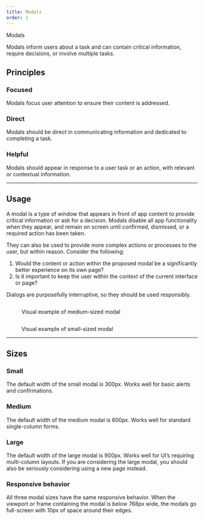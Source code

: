 ```yaml
---
title: Modals
order: 1
---
```



<DocsHeading to="/api/modal/" type="code">
  Modals
</DocsHeading>

Modals inform users about a task and can contain critical information, require decisions, or involve multiple tasks.

## Principles

### Focused

Modals focus user attention to ensure their content is addressed.

### Direct

Modals should be direct in communicating information and dedicated to completing a task.

### Helpful

Modals should appear in response to a user task or an action, with relevant or contextual information.

<span class="horizontal-spacer"></span>
<hr class="article-divider" />

## Usage

A modal is a type of window that appears in front of app content to provide critical information or ask for a decision. Modals disable all app functionality when they appear, and remain on screen until confirmed, dismissed, or a required action has been taken.

They can also be used to provide more complex actions or processes to the user, but within reason. Consider the following:

1. Would the content or action within the proposed modal be a significantly better experience on its own page?
1. Is it important to keep the user within the context of the current interface or page?

Dialogs are purposefully interruptive, so they should be used responsibly.

<figure>
  <img src="../../images/modals/Medium_modal_example.png" alt="" />
  <figcaption>
    <p>Visual example of medium-sized modal</p>
  </figcaption>
</figure>
<span class="horizontal-spacer"></span>
<figure>
  <img src="../../images/modals/Small_modal_example.png" alt="" />
  <figcaption>
    <p>Visual example of small-sized modal</p>
  </figcaption>
</figure>

<span class="horizontal-spacer"></span>
<hr class="article-divider" />

## Sizes

### Small

The default width of the small modal is 300px. Works well for basic alerts and confirmations.

<DemoModal size="small" />

### Medium

The default width of the medium modal is 600px. Works well for standard single-column forms.

<DemoModal size="medium" />

### Large

The default width of the large modal is 900px. Works well for UI’s requiring multi-column layouts. If you are considering the large modal, you should also be seriously considering using a new page instead.

<DemoModal size="large" />

### Responsive behavior

All three modal sizes have the same responsive behavior. When the viewport or frame containing the modal is below 768px wide, the modals go full-screen with 10px of space around their edges.

<span class="horizontal-spacer"></span>
